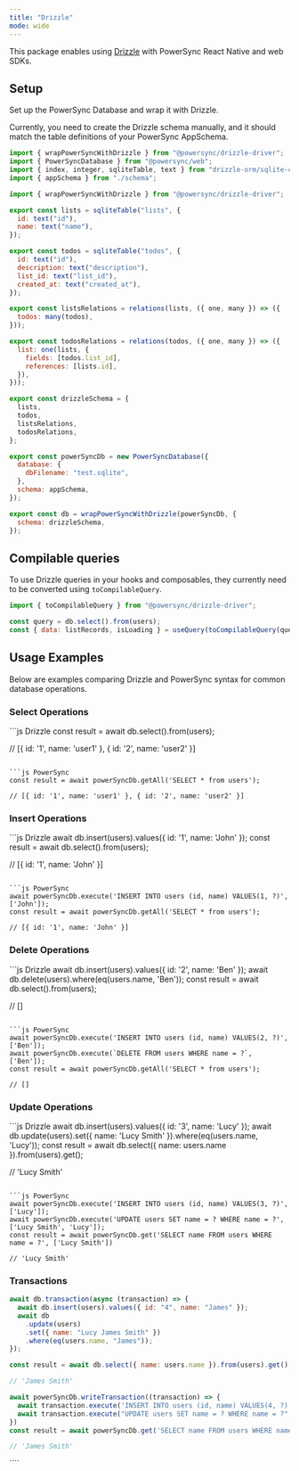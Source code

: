 ```yaml
---
title: "Drizzle"
mode: wide
---
```


<Card
  title="npm: @powersync/drizzle-driver"
  icon="npm"
  href="https://www.npmjs.com/package/@powersync/drizzle-driver"
  horizontal
/>

This package enables using [Drizzle](https://orm.drizzle.team/) with PowerSync React Native and web SDKs.

## Setup

Set up the PowerSync Database and wrap it with Drizzle.

Currently, you need to create the Drizzle schema manually, and it should match the table definitions of your PowerSync AppSchema.

```js
import { wrapPowerSyncWithDrizzle } from "@powersync/drizzle-driver";
import { PowerSyncDatabase } from "@powersync/web";
import { index, integer, sqliteTable, text } from "drizzle-orm/sqlite-core";
import { appSchema } from "./schema";

import { wrapPowerSyncWithDrizzle } from "@powersync/drizzle-driver";

export const lists = sqliteTable("lists", {
  id: text("id"),
  name: text("name"),
});

export const todos = sqliteTable("todos", {
  id: text("id"),
  description: text("description"),
  list_id: text("list_id"),
  created_at: text("created_at"),
});

export const listsRelations = relations(lists, ({ one, many }) => ({
  todos: many(todos),
}));

export const todosRelations = relations(todos, ({ one, many }) => ({
  list: one(lists, {
    fields: [todos.list_id],
    references: [lists.id],
  }),
}));

export const drizzleSchema = {
  lists,
  todos,
  listsRelations,
  todosRelations,
};

export const powerSyncDb = new PowerSyncDatabase({
  database: {
    dbFilename: "test.sqlite",
  },
  schema: appSchema,
});

export const db = wrapPowerSyncWithDrizzle(powerSyncDb, {
  schema: drizzleSchema,
});
```

## Compilable queries

To use Drizzle queries in your hooks and composables, they currently need to be converted using `toCompilableQuery`.

```js
import { toCompilableQuery } from "@powersync/drizzle-driver";

const query = db.select().from(users);
const { data: listRecords, isLoading } = useQuery(toCompilableQuery(query));
```

## Usage Examples

Below are examples comparing Drizzle and PowerSync syntax for common database operations.

### Select Operations

<CodeGroup>
  ```js Drizzle
  const result = await db.select().from(users);

// [{ id: '1', name: 'user1' }, { id: '2', name: 'user2' }]

````

```js PowerSync
const result = await powerSyncDb.getAll('SELECT * from users');

// [{ id: '1', name: 'user1' }, { id: '2', name: 'user2' }]
````

</CodeGroup>

### Insert Operations

<CodeGroup>
  ```js Drizzle
  await db.insert(users).values({ id: '1', name: 'John' });
  const result = await db.select().from(users);

// [{ id: '1', name: 'John' }]

````

```js PowerSync
await powerSyncDb.execute('INSERT INTO users (id, name) VALUES(1, ?)', ['John']);
const result = await powerSyncDb.getAll('SELECT * from users');

// [{ id: '1', name: 'John' }]
````

</CodeGroup>

### Delete Operations

<CodeGroup>
  ```js Drizzle
  await db.insert(users).values({ id: '2', name: 'Ben' });
  await db.delete(users).where(eq(users.name, 'Ben'));
  const result = await db.select().from(users);

// []

````

```js PowerSync
await powerSyncDb.execute('INSERT INTO users (id, name) VALUES(2, ?)', ['Ben']);
await powerSyncDb.execute(`DELETE FROM users WHERE name = ?`, ['Ben']);
const result = await powerSyncDb.getAll('SELECT * from users');

// []
````

</CodeGroup>

### Update Operations

<CodeGroup>
  ```js Drizzle
await db.insert(users).values({ id: '3', name: 'Lucy' });
await db.update(users).set({ name: 'Lucy Smith' }).where(eq(users.name, 'Lucy'));
const result = await db.select({ name: users.name }).from(users).get();

// 'Lucy Smith'

````

```js PowerSync
await powerSyncDb.execute('INSERT INTO users (id, name) VALUES(3, ?)', ['Lucy']);
await powerSyncDb.execute('UPDATE users SET name = ? WHERE name = ?', ['Lucy Smith', 'Lucy']);
const result = await powerSyncDb.get('SELECT name FROM users WHERE name = ?', ['Lucy Smith'])

// 'Lucy Smith'
````

</CodeGroup>

### Transactions

<CodeGroup>

```js Drizzle
await db.transaction(async (transaction) => {
  await db.insert(users).values({ id: "4", name: "James" });
  await db
    .update(users)
    .set({ name: "Lucy James Smith" })
    .where(eq(users.name, "James"));
});

const result = await db.select({ name: users.name }).from(users).get();

// 'James Smith'
```

```js PowerSync
await powerSyncDb.writeTransaction((transaction) => {
  await transaction.execute('INSERT INTO users (id, name) VALUES(4, ?)', ['James']);
  await transaction.execute("UPDATE users SET name = ? WHERE name = ?", ['James Smith', 'James']);
})
const result = await powerSyncDb.get('SELECT name FROM users WHERE name = ?', ['James Smith'])

// 'James Smith'
```

</CodeGroup>
````
